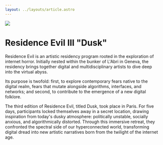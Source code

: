 ---
layout: ../layouts/article.astro
---

![](https://placecats.com/800/200)

# Residence Evil III "Dusk"

Residence Evil is an artistic residency program rooted in the exploration of internet horror.
Initially nested within the bunker of L'Abri in Geneva, the residency brings together digital and multidisciplinary artists to dive deep into the virtual abyss.

Its purpose is twofold: first, to explore contemporary fears native to the digital realm, fears that mutate alongside algorithms, interfaces, and networks; and second, to contribute to the emergence of a new digital folklore.

The third edition of Residence Evil, titled Dusk, took place in Paris. For five days, participants locked themselves away in a secret location, drawing inspiration from today's dusky atmosphere: politically unstable, socially anxious, and algorithmically distorted.
Through this immersive retreat, they confronted the spectral side of our hyperconnected world, transforming digital dread into new artistic narratives born from the twilight of the internet age.

